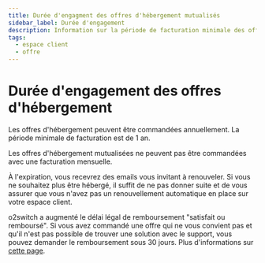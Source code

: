 ```yaml
---
title: Durée d'engagment des offres d'hébergement mutualisés
sidebar_label: Durée d'engagement
description: Information sur la période de facturation minimale des offres d'hébergement o2switch
tags:
  - espace client
  - offre
---
```


# Durée d'engagement des offres d'hébergement

Les offres d'hébergement peuvent être commandées annuellement. La période minimale de facturation est de 1 an.

Les offres d'hébergement mutualisées ne peuvent pas être commandées avec une facturation mensuelle.

À l'expiration, vous recevrez des emails vous invitant à renouveler. Si vous ne souhaitez plus être hébergé, il suffit
de ne pas donner suite et de vous assurer que vous n'avez pas un renouvellement automatique en place sur votre espace
client.

o2switch a augmenté le délai légal de remboursement "satisfait ou remboursé". Si vous avez commandé une offre qui ne
vous convient pas et qu'il n'est pas possible de trouver une solution avec le support, vous pouvez demander le
remboursement sous 30 jours. Plus d'informations sur [cette page](http://www.o2switch.fr/30jours/).
